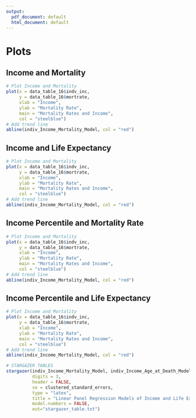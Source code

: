 ```yaml
---
output:
  pdf_document: default
  html_document: default
---
```

# Plots


## Income and Mortality
```r
# Plot Income and Mortality 
plot(x = data_table_16$indv_inc, 
     y = data_table_16$mortrate, 
     xlab = "Income",
     ylab = "Mortality Rate",
     main = "Mortality Rates and Income",
     col = "steelblue")
# Add trend line
abline(indiv_Income_Mortality_Model, col = "red")
```


## Income and Life Expectancy
```r
# Plot Income and Mortality 
plot(x = data_table_16$indv_inc, 
     y = data_table_16$mortrate, 
     xlab = "Income",
     ylab = "Mortality Rate",
     main = "Mortality Rates and Income",
     col = "steelblue")
# Add trend line
abline(indiv_Income_Mortality_Model, col = "red")
```



## Income Percentile and Mortality Rate
```r
# Plot Income and Mortality 
plot(x = data_table_16$indv_inc, 
     y = data_table_16$mortrate, 
     xlab = "Income",
     ylab = "Mortality Rate",
     main = "Mortality Rates and Income",
     col = "steelblue")
# Add trend line
abline(indiv_Income_Mortality_Model, col = "red")
```



## Income Percentile and Life Expectancy
```r
# Plot Income and Mortality 
plot(x = data_table_16$indv_inc, 
     y = data_table_16$mortrate, 
     xlab = "Income",
     ylab = "Mortality Rate",
     main = "Mortality Rates and Income",
     col = "steelblue")
# Add trend line
abline(indiv_Income_Mortality_Model, col = "red")
```




```r
# STARGAZER TABLES
stargazer(indiv_Income_Mortality_Model, indiv_Income_Age_at_Death_Model, indiv_Income_pctile_Mortality_Model, indiv_IncomePercentile_LifeExpectancy_Model, 
          digits = 3,
          header = FALSE,
          se = clustered_standard_errors,
          type = "latex", 
          title = "Linear Panel Regression Models of Income and Life Expectancy",
          model.numbers = FALSE,
          out="stargazer_table.txt")
```


